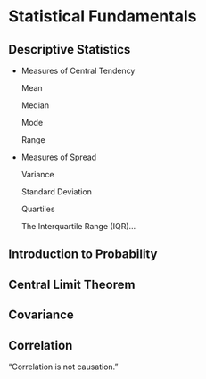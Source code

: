 # Statistical Fundamentals

## Descriptive Statistics

* Measures of Central Tendency

  Mean
  
  Median
  
  Mode
  
  Range


* Measures of Spread

  Variance
  
  Standard Deviation
  
  Quartiles
  
  The Interquartile Range (IQR)...

## Introduction to Probability


## Central Limit Theorem


## Covariance


## Correlation

  "Correlation is not causation."

